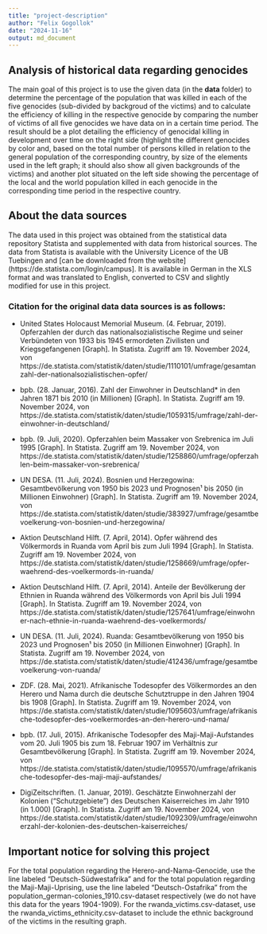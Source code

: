 ```yaml
---
title: "project-description"
author: "Felix Gogollok"
date: "2024-11-16"
output: md_document
---
```


## Analysis of historical data regarding genocides

The main goal of this project is to use the given data (in the **data** folder) to determine the percentage of the population that was killed in each of the five genocides (sub-divided by backgroud of the victims) and to calculate the efficiency of killing in the respective genocide by comparing the number of victims of all five genocides we have data on in a certain time period.
The result should be a plot detailing the efficiency of genocidal killing in development over time on the right side (highlight the different genocides by color and, based on the total number of persons killed in relation to the general population of the corresponding country, by size of the elements used in the left graph; it should also show all given backgrounds of the victims) and another plot situated on the left side showing the percentage of the local and the world population killed in each genocide in the corresponding time period in the respective country. 


## About the data sources

The data used in this project was obtained from the statistical data repository Statista and supplemented with data from historical sources. The data from Statista is available with the University Licence of the UB Tuebingen and [can be downloaded from the website] (https://de.statista.com/login/campus]. It is available in German in the XLS format and was translated to English, converted to CSV and slightly modified for use in this project. 

### Citation for the original data data sources is as follows:

- United States Holocaust Memorial Museum. (4. Februar, 2019). Opferzahlen der durch das nationalsozialistische Regime und seiner Verbündeten von 1933 bis 1945 ermordeten Zivilisten und Kriegsgefangenen [Graph]. In Statista. Zugriff am 19. November 2024, von https://de.statista.com/statistik/daten/studie/1110101/umfrage/gesamtanzahl-der-nationalsozialistischen-opfer/

- bpb. (28. Januar, 2016). Zahl der Einwohner in Deutschland* in den Jahren 1871 bis 2010 (in Millionen) [Graph]. In Statista. Zugriff am 19. November 2024, von https://de.statista.com/statistik/daten/studie/1059315/umfrage/zahl-der-einwohner-in-deutschland/

- bpb. (9. Juli, 2020). Opferzahlen beim Massaker von Srebrenica im Juli 1995 [Graph]. In Statista. Zugriff am 19. November 2024, von https://de.statista.com/statistik/daten/studie/1258860/umfrage/opferzahlen-beim-massaker-von-srebrenica/

- UN DESA. (11. Juli, 2024). Bosnien und Herzegowina: Gesamtbevölkerung von 1950 bis 2023 und Prognosen¹ bis 2050 (in Millionen Einwohner) [Graph]. In Statista. Zugriff am 19. November 2024, von https://de.statista.com/statistik/daten/studie/383927/umfrage/gesamtbevoelkerung-von-bosnien-und-herzegowina/

- Aktion Deutschland Hilft. (7. April, 2014). Opfer während des Völkermords in Ruanda vom April bis zum Juli 1994 [Graph]. In Statista. Zugriff am 19. November 2024, von https://de.statista.com/statistik/daten/studie/1258669/umfrage/opfer-waehrend-des-voelkermords-in-ruanda/

- Aktion Deutschland Hilft. (7. April, 2014). Anteile der Bevölkerung der Ethnien in Ruanda während des Völkermords von April bis Juli 1994 [Graph]. In Statista. Zugriff am 19. November 2024, von https://de.statista.com/statistik/daten/studie/1257641/umfrage/einwohner-nach-ethnie-in-ruanda-waehrend-des-voelkermords/

- UN DESA. (11. Juli, 2024). Ruanda: Gesamtbevölkerung von 1950 bis 2023 und Prognosen¹ bis 2050 (in Millionen Einwohner) [Graph]. In Statista. Zugriff am 19. November 2024, von https://de.statista.com/statistik/daten/studie/412436/umfrage/gesamtbevoelkerung-von-ruanda/

- ZDF. (28. Mai, 2021). Afrikanische Todesopfer des Völkermordes an den Herero und Nama durch die deutsche Schutztruppe in den Jahren 1904 bis 1908 [Graph]. In Statista. Zugriff am 19. November 2024, von https://de.statista.com/statistik/daten/studie/1095603/umfrage/afrikanische-todesopfer-des-voelkermordes-an-den-herero-und-nama/

- bpb. (17. Juli, 2015). Afrikanische Todesopfer des Maji-Maji-Aufstandes vom 20. Juli 1905 bis zum 18. Februar 1907 im Verhältnis zur Gesamtbevölkerung [Graph]. In Statista. Zugriff am 19. November 2024, von https://de.statista.com/statistik/daten/studie/1095570/umfrage/afrikanische-todesopfer-des-maji-maji-aufstandes/

- DigiZeitschriften. (1. Januar, 2019). Geschätzte Einwohnerzahl der Kolonien ("Schutzgebiete") des Deutschen Kaiserreiches im Jahr 1910 (in 1.000) [Graph]. In Statista. Zugriff am 19. November 2024, von https://de.statista.com/statistik/daten/studie/1092309/umfrage/einwohnerzahl-der-kolonien-des-deutschen-kaiserreiches/

## Important notice for solving this project

For the total population regarding the Herero-and-Nama-Genocide, use the line labeled "Deutsch-Südwestafrika" and for the total population regarding the Maji-Maji-Uprising, use the line labeled "Deutsch-Ostafrika" from the population_german-colonies_1910.csv-dataset respectively (we do not have this data for the years 1904-1909).
For the rwanda_victims.csv-dataset, use the rwanda_victims_ethnicity.csv-dataset to include the ethnic background of the victims in the resulting graph.